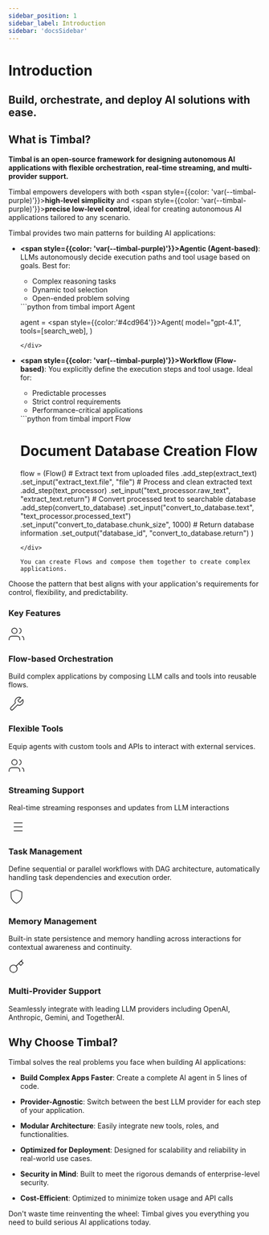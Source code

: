```yaml
---
sidebar_position: 1
sidebar_label: Introduction
sidebar: 'docsSidebar'
---
```



# Introduction
<h2 className="subtitle" style={{marginTop: '-17px', fontSize: '1.2rem', fontWeight: 'normal'}}>
Build, orchestrate, and deploy AI solutions with ease.
</h2>

## What is Timbal?

**Timbal is an open-source framework for designing autonomous AI applications with flexible orchestration, real-time streaming, and multi-provider support.**

Timbal empowers developers with both <span style={{color: 'var(--timbal-purple)'}}><strong>high-level simplicity</strong></span> and <span style={{color: 'var(--timbal-purple)'}}><strong>precise low-level control</strong></span>, ideal for creating autonomous AI applications tailored to any scenario.

Timbal provides two main patterns for building AI applications:

- **<span style={{color: 'var(--timbal-purple)'}}><strong>Agentic (Agent-based)</strong></span>**: LLMs autonomously decide execution paths and tool usage based on goals. Best for:
  - Complex reasoning tasks
  - Dynamic tool selection
  - Open-ended problem solving

  <div style={{marginTop: '1.5rem', marginBottom: '1.5rem'}}>
  ```python
  from timbal import Agent

  agent = <span style={{color:'#4cd964'}}>Agent</span>(
      model="gpt-4.1",
      tools=[search_web],
  )
  ```
  </div>

- **<span style={{color: 'var(--timbal-purple)'}}><strong>Workflow (Flow-based)</strong></span>**: You explicitly define the execution steps and tool usage. Ideal for:
  - Predictable processes
  - Strict control requirements
  - Performance-critical applications

  <div style={{marginTop: '1.5rem', marginBottom: '1.5rem'}}>
  ```python
  from timbal import Flow

  # Document Database Creation Flow
  flow = (Flow()
      # Extract text from uploaded files
      .add_step(extract_text)
      .set_input("extract_text.file", "file")
      # Process and clean extracted text
      .add_step(text_processor)
      .set_input("text_processor.raw_text", "extract_text.return")
      # Convert processed text to searchable database
      .add_step(convert_to_database)
      .set_input("convert_to_database.text", "text_processor.processed_text")
      .set_input("convert_to_database.chunk_size", 1000)
      # Return database information
      .set_output("database_id", "convert_to_database.return")
  )
  ```
  </div>
  
  You can create Flows and compose them together to create complex applications.

Choose the pattern that best aligns with your application's requirements for control, flexibility, and predictability.


### Key Features

<div style={{
  display: 'grid',
  gridTemplateColumns: 'repeat(3, 1fr)',
  gap: '1rem',
  margin: '2rem 0'
}}>
  <div style={{
    padding: '1.5rem',
    borderRadius: '8px',
    backgroundColor: 'var(--ifm-card-background-color)',
    border: '1px solid var(--ifm-color-emphasis-200)',
    boxShadow: '0 2px 12px rgba(0, 0, 0, 0.05)',
  }}>
    <div style={{color: 'var(--ifm-color-primary)', marginBottom: '0.5rem'}}>
      <svg xmlns="http://www.w3.org/2000/svg" width="32" height="32" viewBox="0 0 24 24" fill="none" stroke="currentColor" strokeWidth="2" strokeLinecap="round" strokeLinejoin="round"><path d="M17 21v-2a4 4 0 0 0-4-4H5a4 4 0 0 0-4 4v2"></path><circle cx="9" cy="7" r="4"></circle><path d="M23 21v-2a4 4 0 0 0-3-3.87"></path><path d="M16 3.13a4 4 0 0 1 0 7.75"></path></svg>
    </div>
    <h3 style={{fontSize: '1.3rem', marginBottom: '0.5rem', color: 'var(--ifm-color-primary)'}}>Flow-based Orchestration</h3>
    <p style={{fontSize: '0.95rem', marginBottom: '0', color: 'var(--ifm-color-emphasis-900)'}}>Build complex applications by composing LLM calls and tools into reusable flows.</p>
  </div>
  
  <div style={{
    padding: '1.5rem',
    borderRadius: '8px',
    backgroundColor: 'var(--ifm-card-background-color)',
    border: '1px solid var(--ifm-color-emphasis-200)',
    boxShadow: '0 2px 12px rgba(0, 0, 0, 0.05)',
  }}>
    <div style={{color: 'var(--ifm-color-primary)', marginBottom: '0.5rem'}}>
      <svg xmlns="http://www.w3.org/2000/svg" width="32" height="32" viewBox="0 0 24 24" fill="none" stroke="currentColor" strokeWidth="2" strokeLinecap="round" strokeLinejoin="round"><path d="M14.7 6.3a1 1 0 0 0 0 1.4l1.6 1.6a1 1 0 0 0 1.4 0l3.77-3.77a6 6 0 0 1-7.94 7.94l-6.91 6.91a2.12 2.12 0 0 1-3-3l6.91-6.91a6 6 0 0 1 7.94-7.94l-3.76 3.76z"></path></svg>
    </div>
    <h3 style={{fontSize: '1.3rem', marginBottom: '0.5rem', color: 'var(--ifm-color-primary)'}}>Flexible Tools</h3>
    <p style={{fontSize: '0.95rem', marginBottom: '0', color: 'var(--ifm-color-emphasis-900)'}}>Equip agents with custom tools and APIs to interact with external services.</p>
  </div>
  
  <div style={{
    padding: '1.5rem',
    borderRadius: '8px',
    backgroundColor: 'var(--ifm-card-background-color)',
    border: '1px solid var(--ifm-color-emphasis-200)',
    boxShadow: '0 2px 12px rgba(0, 0, 0, 0.05)',
  }}>
    <div style={{color: 'var(--ifm-color-primary)', marginBottom: '0.5rem'}}>
      <svg xmlns="http://www.w3.org/2000/svg" width="32" height="32" viewBox="0 0 24 24" fill="none" stroke="currentColor" strokeWidth="2" strokeLinecap="round" strokeLinejoin="round"><path d="M17 21v-2a4 4 0 0 0-4-4H5a4 4 0 0 0-4 4v2"></path><circle cx="9" cy="7" r="4"></circle><path d="M23 21v-2a4 4 0 0 0-3-3.87"></path><path d="M16 3.13a4 4 0 0 1 0 7.75"></path></svg>
    </div>
    <h3 style={{fontSize: '1.3rem', marginBottom: '0.5rem', color: 'var(--ifm-color-primary)'}}>Streaming Support</h3>
    <p style={{fontSize: '0.95rem', marginBottom: '0', color: 'var(--ifm-color-emphasis-900)'}}>Real-time streaming responses and updates from LLM interactions</p>
  </div>
  
  <div style={{
    padding: '1.5rem',
    borderRadius: '8px',
    backgroundColor: 'var(--ifm-card-background-color)',
    border: '1px solid var(--ifm-color-emphasis-200)',
    boxShadow: '0 2px 12px rgba(0, 0, 0, 0.05)',
  }}>
    <div style={{color: 'var(--ifm-color-primary)', marginBottom: '0.5rem'}}>
      <svg xmlns="http://www.w3.org/2000/svg" width="32" height="32" viewBox="0 0 24 24" fill="none" stroke="currentColor" strokeWidth="2" strokeLinecap="round" strokeLinejoin="round"><path d="M8 6h13"></path><path d="M8 12h13"></path><path d="M8 18h13"></path><path d="M3 6h.01"></path><path d="M3 12h.01"></path><path d="M3 18h.01"></path></svg>
    </div>
    <h3 style={{fontSize: '1.3rem', marginBottom: '0.5rem', color: 'var(--ifm-color-primary)'}}>Task Management</h3>
    <p style={{fontSize: '0.95rem', marginBottom: '0', color: 'var(--ifm-color-emphasis-900)'}}>Define sequential or parallel workflows with DAG architecture, automatically handling task dependencies and execution order.</p>
  </div>
  
  <div style={{
    padding: '1.5rem',
    borderRadius: '8px',
    backgroundColor: 'var(--ifm-card-background-color)',
    border: '1px solid var(--ifm-color-emphasis-200)',
    boxShadow: '0 2px 12px rgba(0, 0, 0, 0.05)',
  }}>
    <div style={{color: 'var(--ifm-color-primary)', marginBottom: '0.5rem'}}>
      <svg xmlns="http://www.w3.org/2000/svg" width="32" height="32" viewBox="0 0 24 24" fill="none" stroke="currentColor" strokeWidth="2" strokeLinecap="round" strokeLinejoin="round"><path d="M12 22s8-4 8-10V5l-8-3-8 3v7c0 6 8 10 8 10z"></path></svg>
    </div>
    <h3 style={{fontSize: '1.3rem', marginBottom: '0.5rem', color: 'var(--ifm-color-primary)'}}>Memory Management</h3>
    <p style={{fontSize: '0.95rem', marginBottom: '0', color: 'var(--ifm-color-emphasis-900)'}}>Built-in state persistence and memory handling across interactions for contextual awareness and continuity.</p>
  </div>
  
  <div style={{
    padding: '1.5rem',
    borderRadius: '8px',
    backgroundColor: 'var(--ifm-card-background-color)',
    border: '1px solid var(--ifm-color-emphasis-200)',
    boxShadow: '0 2px 12px rgba(0, 0, 0, 0.05)',
  }}>
    <div style={{color: 'var(--ifm-color-primary)', marginBottom: '0.5rem'}}>
      <svg xmlns="http://www.w3.org/2000/svg" width="32" height="32" viewBox="0 0 24 24" fill="none" stroke="currentColor" strokeWidth="2" strokeLinecap="round" strokeLinejoin="round"><path d="M21 2l-2 2m-7.61 7.61a5.5 5.5 0 1 1-7.778 7.778 5.5 5.5 0 0 1 7.777-7.777zm0 0L15.5 7.5m0 0l3 3L22 7l-3-3m-3.5 3.5L19 4"></path></svg>
    </div>
    <h3 style={{fontSize: '1.3rem', marginBottom: '0.5rem', color: 'var(--ifm-color-primary)'}}>Multi-Provider Support</h3>
    <p style={{fontSize: '0.95rem', marginBottom: '0', color: 'var(--ifm-color-emphasis-900)'}}>Seamlessly integrate with leading LLM providers including OpenAI, Anthropic, Gemini, and TogetherAI.</p>
  </div>
</div>

## Why Choose Timbal?

Timbal solves the real problems you face when building AI applications:

- **Build Complex Apps Faster**: Create a complete AI agent in 5 lines of code. 

- **Provider-Agnostic**: Switch between the best LLM provider for each step of your application.

- **Modular Architecture**: Easily integrate new tools, roles, and functionalities.

- **Optimized for Deployment**: Designed for scalability and reliability in real-world use cases.

- **Security in Mind**: Built to meet the rigorous demands of enterprise-level security.

- **Cost-Efficient**: Optimized to minimize token usage and API calls

Don't waste time reinventing the wheel: Timbal gives you everything you need to build serious AI applications today.